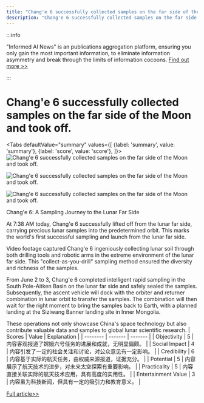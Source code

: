 ```yaml
---
title: "Chang'e 6 successfully collected samples on the far side of the Moon and took off."
description: "Chang'e 6 successfully collected samples on the far side of the Moon and took off."
---
```



:::info

"Informed AI News" is an publications aggregation platform, ensuring you only gain the most important information, to eliminate information asymmetry and break through the limits of information cocoons.  [Find out more >>](/docs/guides)

:::

# Chang'e 6 successfully collected samples on the far side of the Moon and took off.


<Tabs
	defaultValue="summary"
	values={[
	{label: 'summary', value: 'summary'},
	{label: 'score', value: 'score'},
]}>
<TabItem value="summary">
<img
  src="https://image.informedainews.com/2024/06/Tec-uZE-1717494799-0.jpg"
  alt="Chang'e 6 successfully collected samples on the far side of the Moon and took off."
/>

<img
  src="https://image.informedainews.com/2024/06/Tec-emb-1717494799-1.jpg"
  alt="Chang'e 6 successfully collected samples on the far side of the Moon and took off."
/>

<img
  src="https://image.informedainews.com/2024/06/Tec-2nK-1717494799-2.jpg"
  alt="Chang'e 6 successfully collected samples on the far side of the Moon and took off."
/>



Chang'e 6: A Sampling Journey to the Lunar Far Side

At 7:38 AM today, Chang'e 6 successfully lifted off from the lunar far side, carrying precious lunar samples into the predetermined orbit. This marks the world's first successful sampling and launch from the lunar far side.

Video footage captured Chang'e 6 ingeniously collecting lunar soil through both drilling tools and robotic arms in the extreme environment of the lunar far side. This "collect-as-you-drill" sampling method ensured the diversity and richness of the samples.

From June 2 to 3, Chang'e 6 completed intelligent rapid sampling in the South Pole-Aitken Basin on the lunar far side and safely sealed the samples. Subsequently, the ascent vehicle will dock with the orbiter and returner combination in lunar orbit to transfer the samples. The combination will then wait for the right moment to bring the samples back to Earth, with a planned landing at the Siziwang Banner landing site in Inner Mongolia.

These operations not only showcase China's space technology but also contribute valuable data and samples to global lunar scientific research.
</TabItem>
<TabItem value="score">
	| Scores     | Value   | Explanation |
	| -------- | ------- | ------- |
	| Objectivity  | 5    | 内容客观报道了嫦娥六号任务的进展和成就，无明显偏颇。    |
	| Social Impact | 4     | 内容引发了一定的社会关注和讨论，对公众意见有一定影响。    |
	| Credibility    | 6    | 内容基于实际的航天任务，由权威来源报道，证据充分。    |
	| Potential    | 5    | 内容展示了航天技术的进步，对未来太空探索有重要影响。    |
	| Practicality    | 5    | 内容直接关联实际的航天技术应用，具有高度的实用性。    |
	| Entertainment Value    | 3    | 内容虽为科技新闻，但具有一定的吸引力和教育意义。    |
</TabItem>
</Tabs>

[Full article>>](https://www.cnbeta.com.tw/articles/science/1433481.htm)
